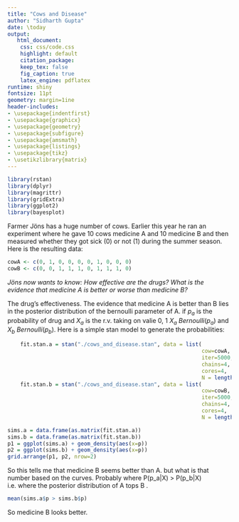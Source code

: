 ```yaml
---
title: "Cows and Disease"
author: "Sidharth Gupta"
date: \today
output:
   html_document:
    css: css/code.css
    highlight: default
    citation_package:
    keep_tex: false
    fig_caption: true
    latex_engine: pdflatex
runtime: shiny
fontsize: 11pt
geometry: margin=1ine
header-includes:
- \usepackage{indentfirst}
- \usepackage{graphicx}
- \usepackage{geometry}
- \usepackage{subfigure}
- \usepackage{amsmath}
- \usepackage{listings}
- \usepackage{tikz}
- \usetikzlibrary{matrix}
---
```


```r
library(rstan)
library(dplyr)
library(magrittr)
library(gridExtra)
library(ggplot2)
library(bayesplot)
```

Farmer Jöns has a huge number of cows. Earlier this year he ran an experiment where he gave 10 cows medicine A and 10 medicine B and then measured whether they got sick (0) or not (1) during the summer season. Here is the resulting data:
```r
cowA <- c(0, 1, 0, 0, 0, 0, 1, 0, 0, 0)
cowB <- c(0, 0, 1, 1, 1, 0, 1, 1, 1, 0)
```
*Jöns now wants to know: How effective are the drugs? What is the evidence that medicine A is better or worse than medicine B?* 

The drug's effectiveness. The evidence that medicine A is better than B lies in the posterior distribution of the bernoulli parameter of A. if $p_a$ is the probability of drug and $X_a$ is the r.v. taking on valie 0, 1  $X_a ~ Bernoulli(p_a)$ and $X_b ~ Bernoulli(p_b)$. Here is a simple stan model to generate the probabilities:

```r
    fit.stan.a = stan("./cows_and_disease.stan", data = list(
                                                             cow=cowA,
                                                             iter=5000,
                                                             chains=4,
                                                             cores=4,
                                                             N = length(cowA)))
    fit.stan.b = stan("./cows_and_disease.stan", data = list(
                                                             cow=cowB,
                                                             iter=5000,
                                                             chains=4,
                                                             cores=4,
                                                             N = length(cowB)))
```

```r
sims.a = data.frame(as.matrix(fit.stan.a))
sims.b = data.frame(as.matrix(fit.stan.b))
p1 = ggplot(sims.a) + geom_density(aes(x=p))
p2 = ggplot(sims.b) + geom_density(aes(x=p))
grid.arrange(p1, p2, nrow=2)
```

So this tells me that medicine B seems better than A. but what is that number based on the curves. Probably where P(p_a|X) > P(p_b|X) i.e. where the posterior distribution of A tops B . 

```r
mean(sims.a$p > sims.b$p)
```

So medicine B looks better.
